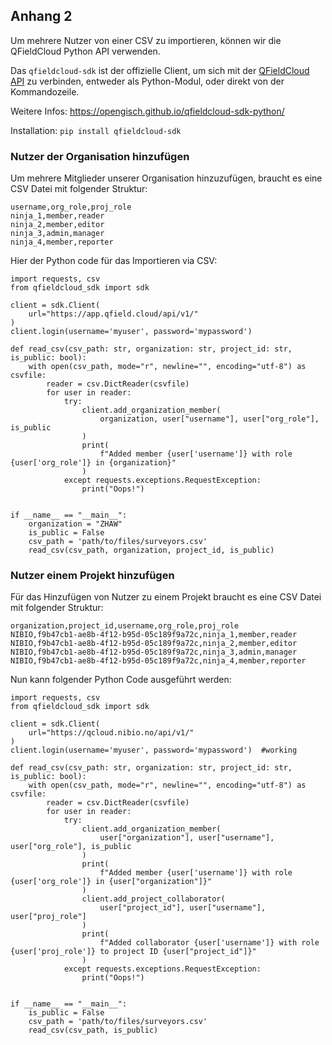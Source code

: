 
## Anhang 2 {.appendix}

Um mehrere Nutzer von einer CSV zu importieren, können wir die QFieldCloud Python API verwenden. 

Das `qfieldcloud-sdk` ist der offizielle Client, um sich mit der [QFieldCloud API](https://docs.qfield.org/reference/qfieldcloud/api/) zu verbinden, entweder als Python-Modul, oder direkt von der Kommandozeile.

Weitere Infos: <https://opengisch.github.io/qfieldcloud-sdk-python/>

Installation: `pip install qfieldcloud-sdk`

### Nutzer der Organisation hinzufügen


Um mehrere Mitglieder unserer Organisation hinzuzufügen, braucht es eine CSV Datei mit folgender Struktur:

```.text
username,org_role,proj_role
ninja_1,member,reader
ninja_2,member,editor
ninja_3,admin,manager
ninja_4,member,reporter
```

Hier der Python code für das Importieren via CSV:


```.python
import requests, csv
from qfieldcloud_sdk import sdk

client = sdk.Client(
    url="https://app.qfield.cloud/api/v1/"
)
client.login(username='myuser', password='mypassword')

def read_csv(csv_path: str, organization: str, project_id: str, is_public: bool):
    with open(csv_path, mode="r", newline="", encoding="utf-8") as csvfile:
        reader = csv.DictReader(csvfile)
        for user in reader:
            try:
                client.add_organization_member(
                    organization, user["username"], user["org_role"], is_public
                )
                print(
                    f"Added member {user['username']} with role {user['org_role']} in {organization}"
                )
            except requests.exceptions.RequestException:
                print("Oops!")


if __name__ == "__main__":
    organization = "ZHAW"
    is_public = False
    csv_path = 'path/to/files/surveyors.csv'
    read_csv(csv_path, organization, project_id, is_public)

```



### Nutzer einem Projekt hinzufügen

Für das Hinzufügen von Nutzer zu einem Projekt braucht es eine CSV Datei mit folgender Struktur:

```.text
organization,project_id,username,org_role,proj_role
NIBIO,f9b47cb1-ae8b-4f12-b95d-05c189f9a72c,ninja_1,member,reader
NIBIO,f9b47cb1-ae8b-4f12-b95d-05c189f9a72c,ninja_2,member,editor
NIBIO,f9b47cb1-ae8b-4f12-b95d-05c189f9a72c,ninja_3,admin,manager
NIBIO,f9b47cb1-ae8b-4f12-b95d-05c189f9a72c,ninja_4,member,reporter
```

Nun kann folgender Python Code ausgeführt werden:

```.python
import requests, csv
from qfieldcloud_sdk import sdk

client = sdk.Client(
    url="https://qcloud.nibio.no/api/v1/"
)
client.login(username='myuser', password='mypassword')  #working

def read_csv(csv_path: str, organization: str, project_id: str, is_public: bool):
    with open(csv_path, mode="r", newline="", encoding="utf-8") as csvfile:
        reader = csv.DictReader(csvfile)
        for user in reader:
            try:
                client.add_organization_member(
                    user["organization"], user["username"], user["org_role"], is_public
                )
                print(
                    f"Added member {user['username']} with role {user['org_role']} in {user["organization"]}"
                )
                client.add_project_collaborator(
                    user["project_id"], user["username"], user["proj_role"]
                )
                print(
                    f"Added collaborator {user['username']} with role {user['proj_role']} to project ID {user["project_id"]}"
                )
            except requests.exceptions.RequestException:
                print("Oops!")


if __name__ == "__main__":
    is_public = False
    csv_path = 'path/to/files/surveyors.csv'
    read_csv(csv_path, is_public)

```

